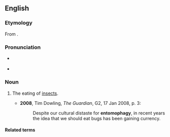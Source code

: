 ==English==

===Etymology===
From {{affix|en|entomo-|-phagy}}.

===Pronunciation===
* {{a|UK}} {{IPA|en|/ɛntəˈmɒfəd͡ʒi/}}
* {{a|GA}} {{IPA|en|/ɛntəˈmɑfəd͡ʒi/}}

===Noun===
{{en-noun|-}}

# The eating of [[insects]].
#: {{syn|en|entomophagia}}
#* '''2008''', Tim Dowling, ''The Guardian'', G2, 17 Jan 2008, p. 3:
#*: Despite our cultural distaste for '''entomophagy''', in recent years the idea that we should eat bugs has been gaining currency.

====Related terms====
{{col2|en|entomophagic|entomophagous}}